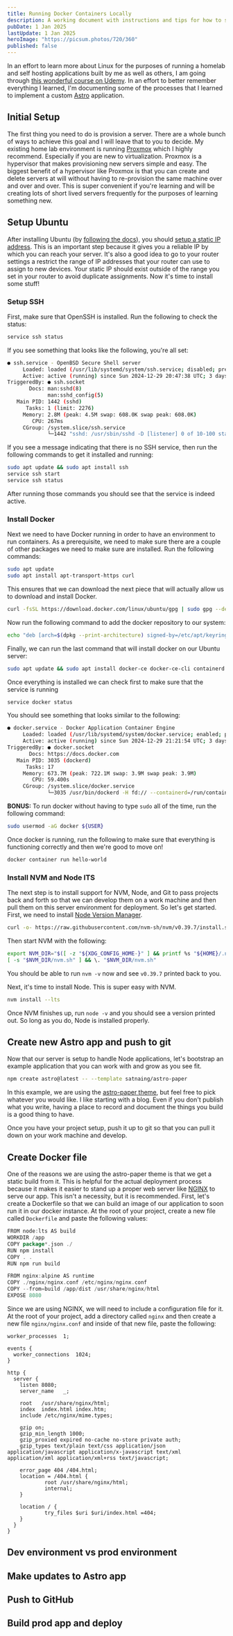 ```yaml
---
title: Running Docker Containers Locally
description: A working document with instructions and tips for how to setup a local Ubuntu server with Docker installed and run your own applications
pubDate: 1 Jan 2025
lastUpdate: 1 Jan 2025
heroImage: "https://picsum.photos/720/360"
published: false
---
```


In an effort to learn more about Linux for the purposes of running a homelab and self hosting applications built by me as well as others, I am going through [this wonderful course on Udemy](https://www.udemy.com/course/linux-administration-build-hands-on-linux-projects/). In an effort to better remember everything I learned, I'm documenting some of the processes that I learned to implement a custom [Astro](https://astro.build/) application.

## Initial Setup

The first thing you need to do is provision a server. There are a whole bunch of ways to achieve this goal and I will leave that to you to decide. My existing home lab environment is running [Proxmox](https://www.proxmox.com/en/) which I highly recommend. Especially if you are new to virtualization. Proxmox is a hypervisor that makes provisioning new servers simple and easy. The biggest benefit of a hypervisor like Proxmox is that you can create and delete servers at will without having to re-provision the same machine over and over and over. This is super convenient if you're learning and will be creating lots of short lived servers frequently for the purposes of learning something new.

## Setup Ubuntu

After installing Ubuntu (by [following the docs](https://ubuntu.com/server/docs/basic-installation)), you should [setup a static IP address](https://www.linuxtechi.com/static-ip-address-on-ubuntu-server/). This is an important step because it gives you a reliable IP by which you can reach your server. It's also a good idea to go to your router settings a restrict the range of IP addresses that your router can use to assign to new devices. Your static IP should exist outside of the range you set in your router to avoid duplicate assignments. Now it's time to install some stuff!

### Setup SSH

First, make sure that OpenSSH is installed. Run the following to check the status:

```bash
service ssh status
```

If you see something that looks like the following, you're all set:

```bash
● ssh.service - OpenBSD Secure Shell server
     Loaded: loaded (/usr/lib/systemd/system/ssh.service; disabled; preset: enabled)
     Active: active (running) since Sun 2024-12-29 20:47:38 UTC; 3 days ago
TriggeredBy: ● ssh.socket
       Docs: man:sshd(8)
             man:sshd_config(5)
   Main PID: 1442 (sshd)
      Tasks: 1 (limit: 2276)
     Memory: 2.8M (peak: 4.5M swap: 608.0K swap peak: 608.0K)
        CPU: 267ms
     CGroup: /system.slice/ssh.service
             └─1442 "sshd: /usr/sbin/sshd -D [listener] 0 of 10-100 startups"
```

If you see a message indicating that there is no SSH service, then run the following commands to get it installed and running:

```bash
sudo apt update && sudo apt install ssh
service ssh start
service ssh status
```

After running those commands you should see that the service is indeed active.

### Install Docker

Next we need to have Docker running in order to have an environment to run containers. As a prerequisite, we need to make sure there are a couple of other packages we need to make sure are installed. Run the following commands:

```bash
sudo apt update
sudo apt install apt-transport-https curl
```

This ensures that we can download the next piece that will actually allow us to download and install Docker.

```bash
curl -fsSL https://download.docker.com/linux/ubuntu/gpg | sudo gpg --dearmor -o /etc/apt/keyrings/docker.gpg
```

Now run the following command to add the docker repository to our system:

```bash
echo "deb [arch=$(dpkg --print-architecture) signed-by=/etc/apt/keyrings/docker.gpg] https://download.docker.com/linux/ubuntu $(. /etc/os-release && echo "$VERSION_CODENAME") stable" | sudo tee /etc/apt/sources.list.d/docker.list > /dev/null
```

Finally, we can run the last command that will install docker on our Ubuntu server:

```bash
sudo apt update && sudo apt install docker-ce docker-ce-cli containerd.io docker-buildx-plugin docker-compose-plugin
```

Once everything is installed we can check first to make sure that the service is running

```bash
service docker status
```

You should see something that looks similar to the following:

```bash
● docker.service - Docker Application Container Engine
     Loaded: loaded (/usr/lib/systemd/system/docker.service; enabled; preset: enabled)
     Active: active (running) since Sun 2024-12-29 21:21:54 UTC; 3 days ago
TriggeredBy: ● docker.socket
       Docs: https://docs.docker.com
   Main PID: 3035 (dockerd)
      Tasks: 17
     Memory: 673.7M (peak: 722.1M swap: 3.9M swap peak: 3.9M)
        CPU: 59.400s
     CGroup: /system.slice/docker.service
             └─3035 /usr/bin/dockerd -H fd:// --containerd=/run/containerd/containerd.sock
```

**BONUS:** To run docker without having to type `sudo` all of the time, run the following command:

```bash
sudo usermod -aG docker ${USER}
```

Once docker is running, run the following to make sure that everything is functioning correctly and then we're good to move on!

```bash
docker container run hello-world
```

### Install NVM and Node lTS

The next step is to install support for NVM, Node, and Git to pass projects back and forth so that we can develop them on a work machine and then pull them on this server environment for deployment. So let's get started. First, we need to install [Node Version Manager](https://github.com/nvm-sh/nvm).

```bash
curl -o- https://raw.githubusercontent.com/nvm-sh/nvm/v0.39.7/install.sh | bash
```

Then start NVM with the following:

```bash
export NVM_DIR="$([ -z "${XDG_CONFIG_HOME-}" ] && printf %s "${HOME}/.nvm" || printf %s "${XDG_CONFIG_HOME}/nvm")"
[ -s "$NVM_DIR/nvm.sh" ] && \. "$NVM_DIR/nvm.sh"
```

You should be able to run `nvm -v` now and see `v0.39.7` printed back to you.

Next, it's time to install Node. This is super easy with NVM.

```bash
nvm install --lts
```

Once NVM finishes up, run `node -v` and you should see a version printed out. So long as you do, Node is installed properly.

## Create new Astro app and push to git

Now that our server is setup to handle Node applications, let's bootstrap an example application that you can work with and grow as you see fit.

```bash
npm create astro@latest -- --template satnaing/astro-paper
```

In this example, we are using the [astro-paper theme](https://github.com/satnaing/astro-paper), but feel free to pick whatever you would like. I like starting with a blog. Even if you don't publish what you write, having a place to record and document the things you build is a good thing to have.

Once you have your project setup, push it up to git so that you can pull it down on your work machine and develop.

## Create Docker file

One of the reasons we are using the astro-paper theme is that we get a static build from it. This is helpful for the actual deployment process because it makes it easier to stand up a proper web server like [NGINX](https://www.f5.com/go/product/welcome-to-nginx) to serve our app. This isn't a necessity, but it is recommended. First, let's create a Dockerfile so that we can build an image of our application to soon run it in our docker instance. At the root of your project, create a new file called `Dockerfile` and paste the following values:

```go
FROM node:lts AS build
WORKDIR /app
COPY package*.json ./
RUN npm install
COPY . .
RUN npm run build

FROM nginx:alpine AS runtime
COPY ./nginx/nginx.conf /etc/nginx/nginx.conf
COPY --from=build /app/dist /usr/share/nginx/html
EXPOSE 8080
```

Since we are using NGINX, we will need to include a configuration file for it. At the root of your project, add a directory called `nginx` and then create a new file `nginx/nginx.conf` and inside of that new file, paste the following:

```
worker_processes  1;

events {
  worker_connections  1024;
}

http {
  server {
    listen 8080;
    server_name   _;

    root   /usr/share/nginx/html;
    index  index.html index.htm;
    include /etc/nginx/mime.types;

    gzip on;
    gzip_min_length 1000;
    gzip_proxied expired no-cache no-store private auth;
    gzip_types text/plain text/css application/json application/javascript application/x-javascript text/xml application/xml application/xml+rss text/javascript;

    error_page 404 /404.html;
    location = /404.html {
            root /usr/share/nginx/html;
            internal;
    }

    location / {
            try_files $uri $uri/index.html =404;
    }
  }
}
```

## Dev environment vs prod environment

## Make updates to Astro app

## Push to GitHub

## Build prod app and deploy
